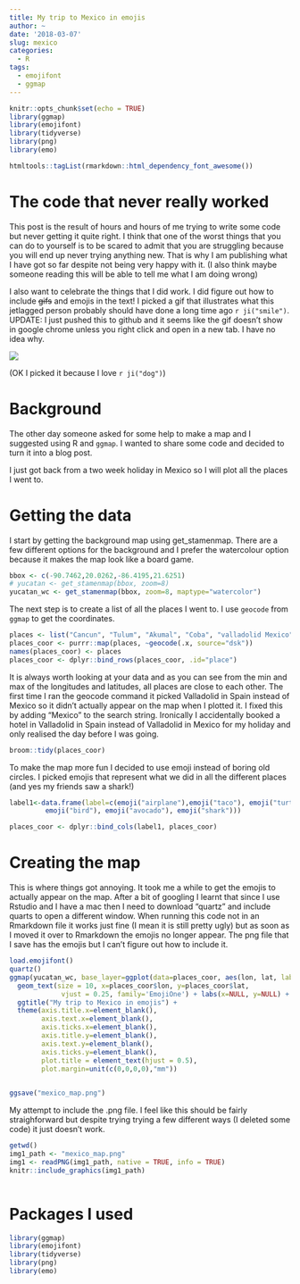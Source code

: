 ```yaml
---
title: My trip to Mexico in emojis
author: ~
date: '2018-03-07'
slug: mexico
categories:
  - R
tags:
  - emojifont
  - ggmap
---
```



```r
knitr::opts_chunk$set(echo = TRUE)
library(ggmap)
library(emojifont)
library(tidyverse)
library(png)
library(emo)
```

```r
htmltools::tagList(rmarkdown::html_dependency_font_awesome())
```

# The code that never really worked

This post is the result of hours and hours of me trying to write some code but never getting it quite right. I think that one of the worst things that you can do to yourself is to be scared to admit that you are struggling because you will end up never trying anything new. That is why I am publishing what I have got so far despite not being very happy with it. (I also think maybe someone reading this will be able to tell me what I am doing wrong)

I also want to celebrate the things that I did work. I did figure out how to include ~~gifs~~ and emojis in the text! I picked a gif that illustrates what this jetlagged person probably should have done a long time ago `r ji("smile")`. UPDATE: I just pushed this to github and it seems like the gif doesn't show in google chrome unless you right click and open in a new tab. I have no idea why.

![](https://media.giphy.com/media/x3xccAsYXuslW/giphy.gif)

(OK I picked it because I love `r ji("dog")`)

# Background

The other day someone asked for some help to make a map and I suggested using R and `ggmap`. I wanted to share some code and decided to turn it into a blog post.

I just got back from a two week holiday in Mexico so I will plot all the places I went to. 

# Getting the data
I start by getting the background map using get_stamenmap. There are a few different options for the background and I prefer the watercolour option because it makes the map look like a board game.

```r
bbox <- c(-90.7462,20.0262,-86.4195,21.6251)
# yucatan <- get_stamenmap(bbox, zoom=8)
yucatan_wc <- get_stamenmap(bbox, zoom=8, maptype="watercolor")

```


The next step is to create a list of all the places I went to. I use `geocode` from `ggmap` to get the coordinates.  
```r
places <- list("Cancun", "Tulum", "Akumal", "Coba", "valladolid Mexico", "chichen itza", "Celestun", "Merida", "Cozumel")
places_coor <- purrr::map(places, ~geocode(.x, source="dsk"))
names(places_coor) <- places
places_coor <- dplyr::bind_rows(places_coor, .id="place")

```

It is always worth looking at your data and as you can see from the min and max of the longitudes and latitudes, all places are close to each other. The first time I ran the geocode command it picked Valladolid in Spain instead of Mexico so it didn't actually appear on the map when I plotted it. I fixed this by adding "Mexico" to the search string. Ironically I accidentally booked a hotel in Valladolid in Spain instead of Valladolid in Mexico for my holiday and only realised the day before I was going. 

```r
broom::tidy(places_coor)
```


To make the map more fun I decided to use emoji instead of boring old circles. I picked emojis that represent what we did in all the different places (and yes my friends saw a shark!)


```r
label1<-data.frame(label=c(emoji("airplane"),emoji("taco"), emoji("turtle"), emoji("bike"), emoji("sandal"), emoji("corn"),
         emoji("bird"), emoji("avocado"), emoji("shark")))

places_coor <- dplyr::bind_cols(label1, places_coor)

```

# Creating the map
This is where things got annoying. It took me a while to get the emojis to actually appear on the map. After a bit of googling I learnt that since I use Rstudio and I have a mac then I need to download "quartz" and include quarts to open a different window. When running this code not in an Rmarkdown file it works just fine (I mean it is still pretty ugly) but as soon as I moved it over to Rmarkdown the emojis no longer appear.  The png file that I save has the emojis but I can't figure out how to include it.  

```r
load.emojifont()
quartz()  
ggmap(yucatan_wc, base_layer=ggplot(data=places_coor, aes(lon, lat, label=label))) + 
  geom_text(size = 10, x=places_coor$lon, y=places_coor$lat, 
             vjust = 0.25, family='EmojiOne') + labs(x=NULL, y=NULL) +
  ggtitle("My trip to Mexico in emojis") +
  theme(axis.title.x=element_blank(),
        axis.text.x=element_blank(),
        axis.ticks.x=element_blank(),
        axis.title.y=element_blank(),
        axis.text.y=element_blank(),
        axis.ticks.y=element_blank(),
        plot.title = element_text(hjust = 0.5),
        plot.margin=unit(c(0,0,0,0),"mm"))  
  

ggsave("mexico_map.png")

```

 My attempt to include the .png file. I feel like this should be fairly straighforward but despite trying trying a few different ways (I deleted some code) it just doesn't work. 
```r
getwd()
img1_path <- "mexico_map.png"
img1 <- readPNG(img1_path, native = TRUE, info = TRUE)
knitr::include_graphics(img1_path)



```

# Packages I used
```r

library(ggmap)
library(emojifont)
library(tidyverse)
library(png)
library(emo)

```

